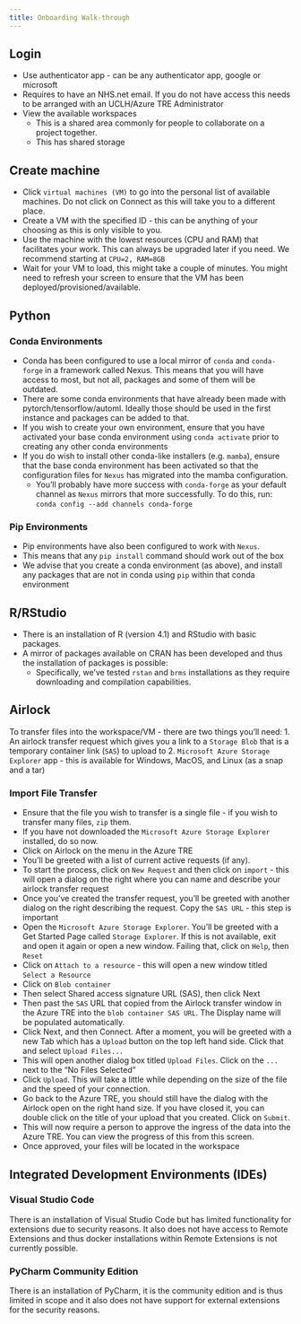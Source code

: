```yaml
---
title: Onboarding Walk-through
---
```


## Login
- Use authenticator app - can be any authenticator app, google or microsoft
- Requires to have an NHS.net email. If you do not have access this needs to be arranged with an UCLH/Azure TRE Administrator
- View the available workspaces
	- This is a shared area commonly for people to collaborate on a project together.
	- This has shared storage 

## Create machine
- Click `virtual machines (VM)` to go into the personal list of available machines. Do not click on Connect as this will take you to a different place.
- Create a VM with the specified ID - this can be anything of your choosing as this is only visible to you.
- Use the machine with the lowest resources (CPU and RAM) that facilitates your work. This can always be upgraded later if you need. We recommend starting at `CPU=2, RAM=8GB`
- Wait for your VM to load, this might take a couple of minutes. You might need to refresh your screen to ensure that the VM has been deployed/provisioned/available.

## Python
### Conda Environments
- Conda has been configured to use a local mirror of `conda` and `conda-forge` in a framework called Nexus. This means that you will have access to most, but not all, packages and some of them will be outdated. 
- There are some conda environments that have already been made with pytorch/tensorflow/automl. Ideally those should be used in the first instance and packages can be added to that.
- If you wish to create your own environment, ensure that you have activated your base conda environment using `conda activate` prior to creating any other conda environments
- If you do wish to install other conda-like installers (e.g. `mamba`), ensure that the base conda environment has been activated so that the configuration files for `Nexus` has migrated into the mamba configuration. 
	- You'll probably have more success with `conda-forge` as your default channel as `Nexus` mirrors that more successfully. To do this, run: `conda config --add channels conda-forge`

### Pip Environments
- Pip environments have also been configured to work with `Nexus`. 
- This means that any `pip install` command should work out of the box
- We advise that you create a conda environment (as above), and install any packages that are not in conda using `pip` within that conda environment

## R/RStudio
- There is an installation of R (version 4.1) and RStudio with basic packages.
- A mirror of packages available on CRAN has been developed and thus the installation of packages is possible:
	- Specifically, we've tested `rstan` and `brms` installations as they require downloading and compilation capabilities.

## Airlock
To transfer files into the workspace/VM - there are two things you'll need:
1. An airlock transfer request which gives you a link to a `Storage Blob` that is a temporary container link (`SAS`) to upload to
2. `Microsoft Azure Storage Explorer` app - this is available for Windows, MacOS, and Linux (as a snap and a tar)

### Import File  Transfer 
- Ensure that the file you wish to transfer is a single file - if you wish to transfer many files, `zip` them.
- If you have not downloaded the `Microsoft Azure Storage Explorer` installed, do so now.
- Click on Airlock on the menu in the Azure TRE
- You'll be greeted with a list of current active requests (if any). 
- To start the process, click on `New Request` and then click on `import` - this will open a dialog on the right where you can name and describe your airlock transfer request
- Once you've created the transfer request, you'll be greeted with another dialog on the right describing the request. Copy the `SAS URL` - this step is important
- Open the `Microsoft Azure Storage Explorer`. You'll be greeted with a Get Started Page called `Storage Explorer`. If this is not available, exit and open it again or open a new window. Failing that, click on `Help`, then `Reset`
- Click on `Attach to a resource` - this will open a new window titled `Select a Resource`
- Click on `Blob container`
- Then select Shared access signature URL (SAS), then click Next
- Then past the `SAS` URL that copied from the Airlock transfer window in the Azure TRE into the `blob container SAS URL`. The Display name will be populated automatically.
- Click Next, and then Connect. After a moment, you will be greeted with a new Tab which has a `Upload` button on the top left hand side. Click that and select `Upload Files...`
- This will open another dialog box titled `Upload Files`. Click on the `...` next to the "No Files Selected"
- Click `Upload`. This will take a little while depending on the size of the file and the speed of your connection.
- Go back to the Azure TRE, you should still have the dialog with the Airlock open on the right hand size. If you have closed it, you can double click on the title of your upload that you created. Click on `Submit`.
- This will now require a person to approve the ingress of the data into the Azure TRE. You can view the progress of this from this screen.
- Once approved, your files will be located in the workspace


## Integrated Development Environments (IDEs)

### Visual Studio Code
There is an installation of Visual Studio Code but has limited functionality for extensions due to security reasons. It also does not have access to Remote Extensions and thus docker installations within Remote Extensions is not currently possible.

### PyCharm Community Edition
There is an installation of PyCharm, it is the community edition and is thus limited in scope and it also does not have support for external extensions for the security reasons.